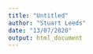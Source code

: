 ```yaml
---
title: "Untitled"
author: "Stuart Leeds"
date: "13/07/2020"
output: html_document
---
```


\citep{haslam50YearsObedience2017}